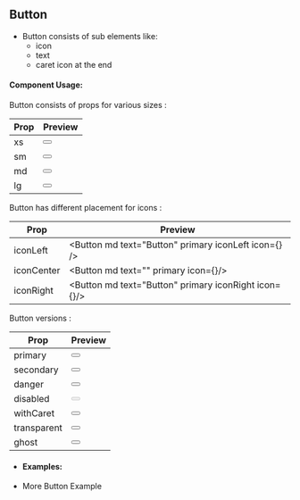
<Meta title="UI-Kit/Button/Overview" />

## **Button**

- Button consists of sub elements like:
  - icon
  - text
  - caret icon at the end

#### **Component Usage**:

Button consists of props for various sizes :

| Prop | Preview                            |
| ---- | ---------------------------------- |
| xs   | <Button xs text="Button" primary/> |
| sm   | <Button sm text="Button" primary/> |
| md   | <Button md text="Button" primary/> |
| lg   | <Button lg text="Button" primary/> |

Button has different placement for icons :

| Prop       | Preview                                                                                   |
| ---------- | ----------------------------------------------------------------------------------------- |
| iconLeft   | <Button md text="Button" primary iconLeft icon={<VscMenu title="Account" size={16}/>} />  |
| iconCenter | <Button md text="" primary icon={<VscMenu title="Account" size={16}/>}/> |
| iconRight  | <Button md text="Button" primary iconRight icon={<VscMenu title="Account" size={16}/>}/>  |

Button versions :

| Prop        | Preview                                                  |
| ----------- | -------------------------------------------------------- |
| primary     | <Button md text="Button" primary />                      |
| secondary   | <Button md text="Button" secondary/>                     |
| danger      | <Button md text="Button" danger transparent/>            |
| disabled    | <Button md text="Button" primary disabled />             |
| withCaret   | <Button md text="Button" primary withCaret/>             |
| transparent | <Button md text="Button" primary withCaret transparent/> |
| ghost       | <Button md text="Button" primary ghost/>                 |

- #### **Examples**:
- <LinkTo kind="ui-kit-button--button-demo" className="!text-primaryColor">
    More Button Example
  </LinkTo>
